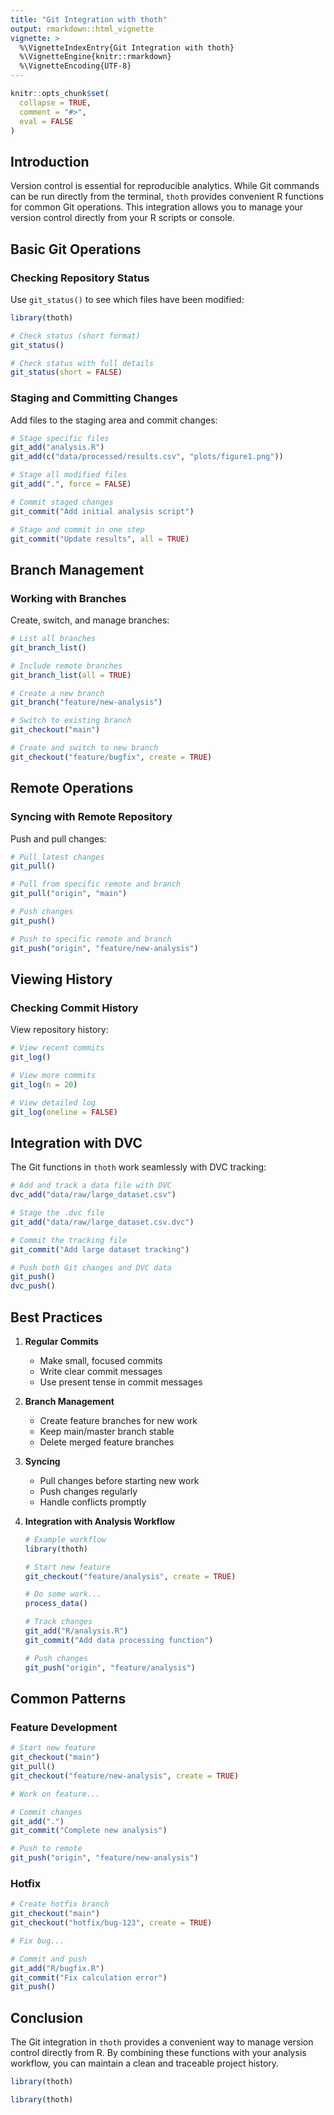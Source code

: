```yaml
---
title: "Git Integration with thoth"
output: rmarkdown::html_vignette
vignette: >
  %\VignetteIndexEntry{Git Integration with thoth}
  %\VignetteEngine{knitr::rmarkdown}
  %\VignetteEncoding{UTF-8}
---
```


```r
knitr::opts_chunk$set(
  collapse = TRUE,
  comment = "#>",
  eval = FALSE
)
```


## Introduction

Version control is essential for reproducible analytics. While Git commands can be run directly from the terminal, `thoth` provides convenient R functions for common Git operations. This integration allows you to manage your version control directly from your R scripts or console.

## Basic Git Operations

### Checking Repository Status

Use `git_status()` to see which files have been modified:

```r
library(thoth)

# Check status (short format)
git_status()

# Check status with full details
git_status(short = FALSE)
```

### Staging and Committing Changes

Add files to the staging area and commit changes:

```r
# Stage specific files
git_add("analysis.R")
git_add(c("data/processed/results.csv", "plots/figure1.png"))

# Stage all modified files
git_add(".", force = FALSE)

# Commit staged changes
git_commit("Add initial analysis script")

# Stage and commit in one step
git_commit("Update results", all = TRUE)
```

## Branch Management

### Working with Branches

Create, switch, and manage branches:

```r
# List all branches
git_branch_list()

# Include remote branches
git_branch_list(all = TRUE)

# Create a new branch
git_branch("feature/new-analysis")

# Switch to existing branch
git_checkout("main")

# Create and switch to new branch
git_checkout("feature/bugfix", create = TRUE)
```

## Remote Operations

### Syncing with Remote Repository

Push and pull changes:

```r
# Pull latest changes
git_pull()

# Pull from specific remote and branch
git_pull("origin", "main")

# Push changes
git_push()

# Push to specific remote and branch
git_push("origin", "feature/new-analysis")
```

## Viewing History

### Checking Commit History

View repository history:

```r
# View recent commits
git_log()

# View more commits
git_log(n = 20)

# View detailed log
git_log(oneline = FALSE)
```

## Integration with DVC

The Git functions in `thoth` work seamlessly with DVC tracking:

```r
# Add and track a data file with DVC
dvc_add("data/raw/large_dataset.csv")

# Stage the .dvc file
git_add("data/raw/large_dataset.csv.dvc")

# Commit the tracking file
git_commit("Add large dataset tracking")

# Push both Git changes and DVC data
git_push()
dvc_push()
```

## Best Practices

1. **Regular Commits**
   - Make small, focused commits
   - Write clear commit messages
   - Use present tense in commit messages

2. **Branch Management**
   - Create feature branches for new work
   - Keep main/master branch stable
   - Delete merged feature branches

3. **Syncing**
   - Pull changes before starting new work
   - Push changes regularly
   - Handle conflicts promptly

4. **Integration with Analysis Workflow**
   ```r
   # Example workflow
   library(thoth)
   
   # Start new feature
   git_checkout("feature/analysis", create = TRUE)
   
   # Do some work...
   process_data()
   
   # Track changes
   git_add("R/analysis.R")
   git_commit("Add data processing function")
   
   # Push changes
   git_push("origin", "feature/analysis")
   ```

## Common Patterns

### Feature Development

```r
# Start new feature
git_checkout("main")
git_pull()
git_checkout("feature/new-analysis", create = TRUE)

# Work on feature...

# Commit changes
git_add(".")
git_commit("Complete new analysis")

# Push to remote
git_push("origin", "feature/new-analysis")
```

### Hotfix

```r
# Create hotfix branch
git_checkout("main")
git_checkout("hotfix/bug-123", create = TRUE)

# Fix bug...

# Commit and push
git_add("R/bugfix.R")
git_commit("Fix calculation error")
git_push()
```

## Conclusion

The Git integration in `thoth` provides a convenient way to manage version control directly from R. By combining these functions with your analysis workflow, you can maintain a clean and traceable project history. 

```r
library(thoth)
```

```r
library(thoth)
``` 
